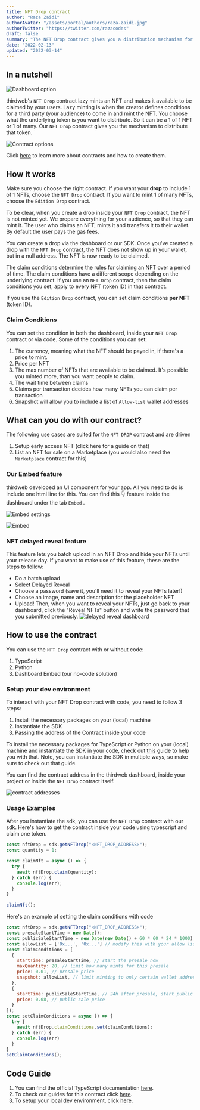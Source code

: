 ```yaml
---
title: NFT Drop contract
author: "Raza Zaidi"
authorAvatar: "/assets/portal/authors/raza-zaidi.jpg"
authorTwitter: "https://twitter.com/razacodes"
draft: false
summary: "The NFT Drop contract gives you a distribution mechanism for your NFTs."
date: "2022-02-13"
updated: "2022-03-14"
---
```


## In a nutshell

![Dashboard option](/assets/portal/contracts/nft-drop/dashboard.png)

thirdweb's `NFT Drop` contract lazy mints an NFT and makes it available to be claimed by your users. Lazy minting is when the creator defines conditions for a third party (your audience) to come in and mint the NFT. You choose what the underlying token is you want to distribute. So it can be a 1 of 1 NFT or 1 of many. Our `NFT Drop` contract gives you the mechanism to distribute that token.

![Contract options](/assets/portal/contracts/nft-drop/options.png)

Click [here](/contracts) to learn more about contracts and how to create them.

## How it works

Make sure you choose the right contract. If you want your **drop** to include 1 of 1 NFTs, choose the `NFT Drop` contract. If you want to mint 1 of many NFTs, choose the `Edition Drop` contract.

To be clear, when you create a drop inside your `NFT Drop` contract, the NFT is not minted yet. We prepare everything for your audience, so that they can mint it. The user who claims an NFT, mints it and transfers it to their wallet. By default the user pays the gas fees.

You can create a drop via the dashboard or our SDK. Once you've created a drop with the `NFT Drop` contract, the NFT does not show up in your wallet, but in a null address. The NFT is now ready to be claimed.

The claim conditions determine the rules for claiming an NFT over a period of time. The claim conditions have a different scope depending on the underlying contract. If you use an `NFT Drop` contract, then the claim conditions you set, apply to every NFT (token ID) in that contract.

If you use the `Edition Drop` contract, you can set claim conditions **per NFT** (token ID).

### Claim Conditions

You can set the condition in both the dashboard, inside your `NFT Drop` contract or via code. Some of the conditions you can set:

1. The currency, meaning what the NFT should be payed in, if there's a price to mint.
2. Price per NFT
3. The max number of NFTs that are available to be claimed. It's possible you minted more, than you want people to claim.
4. The wait time between claims
5. Claims per transaction decides how many NFTs you can claim per transaction
6. Snapshot will allow you to include a list of `Allow-list` wallet addresses

## What can you do with our contract?

The following use cases are suited for the `NFT DROP` contract and are driven

1. Setup early access NFT (click here for a guide on that)
2. List an NFT for sale on a Marketplace (you would also need the `Marketplace` contract for this)

### Our Embed feature

thirdweb developed an UI component for your app. All you need to do is include one html line for this. You can find this 👇 feature inside the dashboard under the tab `Embed` .

![Embed settings](/assets/portal/contracts/nft-drop/embed-example.png)

![Embed](/assets/portal/contracts/nft-drop/embed.png)

### NFT delayed reveal feature
This feature lets you batch upload in an NFT Drop and hide your NFTs until your release day.
If you want to make use of this feature, these are the steps to follow:
- Do a batch upload
- Select Delayed Reveal
- Choose a password (save it, you'll need it to reveal your NFTs later!)
- Choose an image, name and description for the placeholder NFT
- Upload!
Then, when you want to reveal your NFTs, just go back to your dashboard, click the "Reveal NFTs" button and write the password that you submitted previously. 
![delayed reveal dashboard](/assets/portal/contracts/nft-drop/delayed.png)

## How to use the contract

You can use the `NFT Drop` contract with or without code:

1. TypeScript
2. Python
3. Dashboard Embed (our no-code solution)

### Setup your dev environment

To interact with your NFT Drop contract with code, you need to follow 3 steps:

1. Install the necessary packages on your (local) machine
2. Instantiate the SDK
3. Passing the address of the Contract inside your code

To install the necessary packages for TypeScript or Python on your (local) machine and instantiate the SDK in your code, check out [this](https://portal.thirdweb.com/contracts/connect-to-blockchain) guide to help you with that. Note, you can instantiate the SDK in multiple ways, so make sure to check out that guide.

You can find the contract address in the thirdweb dashboard, inside your project or inside the `NFT Drop` contract itself.

![contract addresses](/assets/portal/contracts/nft-drop/contract-addresses.png)

### Usage Examples

After you instantiate the sdk, you can use the `NFT Drop` contract with our sdk. Here's how to get the contract inside your code using typescript and claim one token.

```jsx
const nftDrop = sdk.getNFTDrop("<NFT_DROP_ADDRESS>");
const quantity = 1;

const claimNft = async () => {
  try {
    await nftDrop.claim(quantity);
  } catch (err) {
    console.log(err);
  }
}

claimNft();
```

Here's an example of setting the claim conditions with code

```jsx
const nftDrop = sdk.getNFTDrop("<NFT_DROP_ADDRESS>");
const presaleStartTime = new Date();
const publicSaleStartTime = new Date(new Date() + 60 * 60 * 24 * 1000); // today's date + 24 hours
const allowList = ['0x...', '0x...'] // modify this with your allow list
const claimConditions = [
  {
    startTime: presaleStartTime, // start the presale now
    maxQuantity: 20, // limit how many mints for this presale
    price: 0.01, // presale price
    snapshot: allowList, // limit minting to only certain wallet addresses
  },
  {
    startTime: publicSaleStartTime, // 24h after presale, start public sale
    price: 0.08, // public sale price
  }
]);
const setClaimConditions = async () => {
  try {
    await nftDrop.claimConditions.set(claimConditions);
  } catch (err) {
    console.log(err)
  }
}
setClaimConditions();
```

## Code Guide

1. You can find the official TypeScript documentation [here](https://docs.thirdweb.com/typescript/sdk.nftdrop).
2. To check out guides for this contract click [here](portal/guides/nft-drop).
3. To setup your local dev environment, click [here](/portal/guides/sdk-guide).

<MdxNavigation>
  <MdxNavigationItem
    href="/contracts/edition"
    title="Edition"
  />
  <MdxNavigationItem href="/contracts/token" title="Token" next />
</MdxNavigation>
